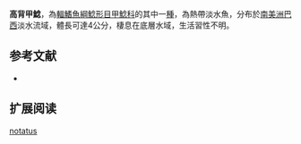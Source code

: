 {{Speciesbox
| name = 高背甲鯰
| image = 
| image_width = 250px
| image_caption = 
| status = NE
| status_system = IUCN3.1
| genus = Hisonotus
| species = notatus
| authority = Eigenmann & Eigenmann, 1889
| synonyms = *''Microlepidogaster notatus'',Eigenmann & Eigenmann, 1889
*''Otocinclus notatus'',Eigenmann & Eigenmann, 1889
*''Microlepidogaster notata'',Eigenmann & Eigenmann, 1889
*''Hisonotus minutus'',Eigenmann & Eigenmann, 1889
}}

'''高背甲鯰'''，為[[輻鰭魚綱|輻鰭魚綱]][[鯰形目|鯰形目]][[甲鯰科|甲鯰科]]的其中一[[種|種]]，為熱帶淡水魚，分布於[[南美洲|南美洲]][[巴西|巴西]]淡水流域，體長可達4公分，棲息在底層水域，生活習性不明。

==参考文献==
*{{FishBase_species|genus=Hisonotus|species=notatus|year=2014|month=12}}

== 扩展阅读 ==
{{refbegin}}
{{wikispecies-inline|Hisonotus notatus|高背甲鯰}}
{{refend}}
{{Taxonbar|from=Q6410001}}

[[Category:背甲鯰屬|notatus]]


{{animal-stub}}